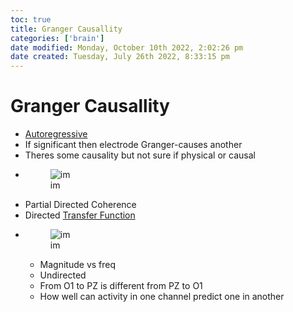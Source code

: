 ```yaml
---
toc: true
title: Granger Causallity
categories: ['brain']
date modified: Monday, October 10th 2022, 2:02:26 pm
date created: Tuesday, July 26th 2022, 8:33:15 pm
---
```


# Granger Causallity
- [Autoregressive](Autoregressive.qmd)
- If significant then electrode Granger-causes another
- Theres some causality but not sure if physical or causal
- ![im](images/Pasted%20image%2020220502162343.png)
- Partial Directed Coherence
- Directed [Transfer Function](Transfer%20Function.qmd)
- ![im](images/Pasted%20image%2020220502162559.png)
	- Magnitude vs freq
	- Undirected
	- From O1 to PZ is different from PZ to O1
	- How well can activity in one channel predict one in another



